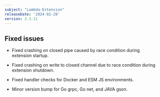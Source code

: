 ```yaml
---
subject: "Lambda-Extension"
releaseDate: '2024-02-28'
version: 2.3.11
---
```


## Fixed issues

* Fixed crashing on closed pipe caused by race condition during extension startup.

* Fixed crashing on write to closed channel due to race condition during extension shutdown.

* Fixed handler checks for Docker and ESM JS environments.

* Minor version bump for Go grpc, Go net, and JAVA gson.

